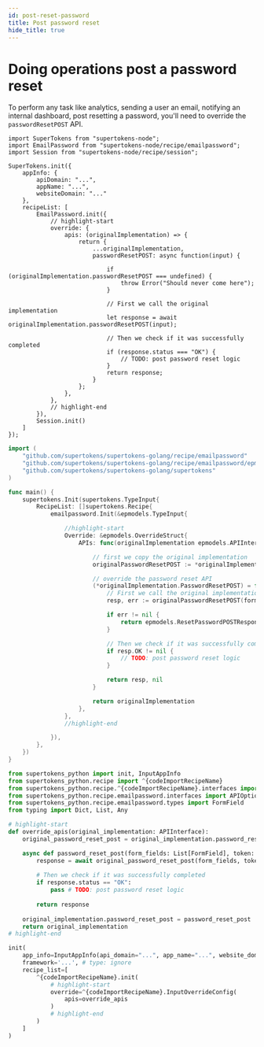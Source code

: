 ```yaml
---
id: post-reset-password
title: Post password reset
hide_title: true
---
```


<!-- COPY DOCS -->
<!-- ./thirdpartyemailpassword/common-customizations/reset-password/post-reset-password.mdx -->


# Doing operations post a password reset

To perform any task like analytics, sending a user an email, notifying an internal dashboard, post resetting a password, you'll need to override the `passwordResetPOST` API.

<BackendSDKTabs>
<TabItem value="nodejs">

```tsx
import SuperTokens from "supertokens-node";
import EmailPassword from "supertokens-node/recipe/emailpassword";
import Session from "supertokens-node/recipe/session";

SuperTokens.init({
    appInfo: {
        apiDomain: "...",
        appName: "...",
        websiteDomain: "..."
    },
    recipeList: [
        EmailPassword.init({
            // highlight-start
            override: {
                apis: (originalImplementation) => {
                    return {
                        ...originalImplementation,
                        passwordResetPOST: async function(input) {
                            
                            if (originalImplementation.passwordResetPOST === undefined) {
                                throw Error("Should never come here");
                            }

                            // First we call the original implementation
                            let response = await originalImplementation.passwordResetPOST(input);
                            
                            // Then we check if it was successfully completed
                            if (response.status === "OK") {
                                // TODO: post password reset logic
                            }
                            return response;
                        }
                    };
                },
            },
            // highlight-end
        }),
        Session.init()
    ]
});
```
</TabItem>
<TabItem value="go">

```go
import (
	"github.com/supertokens/supertokens-golang/recipe/emailpassword"
	"github.com/supertokens/supertokens-golang/recipe/emailpassword/epmodels"
	"github.com/supertokens/supertokens-golang/supertokens"
)

func main() {
	supertokens.Init(supertokens.TypeInput{
		RecipeList: []supertokens.Recipe{
			emailpassword.Init(&epmodels.TypeInput{

				//highlight-start
				Override: &epmodels.OverrideStruct{
					APIs: func(originalImplementation epmodels.APIInterface) epmodels.APIInterface {

						// first we copy the original implementation
						originalPasswordResetPOST := *originalImplementation.PasswordResetPOST

						// override the password reset API
						(*originalImplementation.PasswordResetPOST) = func(formFields []epmodels.TypeFormField, token string, tenantId string, options epmodels.APIOptions, userContext supertokens.UserContext) (epmodels.ResetPasswordPOSTResponse, error) {
							// First we call the original implementation
							resp, err := originalPasswordResetPOST(formFields, token, tenantId, options, userContext)

							if err != nil {
								return epmodels.ResetPasswordPOSTResponse{}, err
							}

							// Then we check if it was successfully completed
							if resp.OK != nil {
								// TODO: post password reset logic
							}

							return resp, nil
						}

						return originalImplementation
					},
				},
				//highlight-end

			}),
		},
	})
}
```
</TabItem>
<TabItem value="python">

```python
from supertokens_python import init, InputAppInfo
from supertokens_python.recipe import ^{codeImportRecipeName}
from supertokens_python.recipe.^{codeImportRecipeName}.interfaces import APIInterface
from supertokens_python.recipe.emailpassword.interfaces import APIOptions
from supertokens_python.recipe.emailpassword.types import FormField
from typing import Dict, List, Any

# highlight-start
def override_apis(original_implementation: APIInterface):
    original_password_reset_post = original_implementation.password_reset_post

    async def password_reset_post(form_fields: List[FormField], token: str, tenant_id: str, api_options: APIOptions, user_context: Dict[str, Any]):
        response = await original_password_reset_post(form_fields, token, tenant_id, api_options, user_context)
        
        # Then we check if it was successfully completed
        if response.status == "OK":
            pass # TODO: post password reset logic
        
        return response
    
    original_implementation.password_reset_post = password_reset_post
    return original_implementation
# highlight-end

init(
    app_info=InputAppInfo(api_domain="...", app_name="...", website_domain="..."),
    framework='...', # type: ignore
    recipe_list=[
        ^{codeImportRecipeName}.init(
            # highlight-start
            override=^{codeImportRecipeName}.InputOverrideConfig(
                apis=override_apis
            )
            # highlight-end
        )
    ]
)
```

</TabItem>
</BackendSDKTabs>

